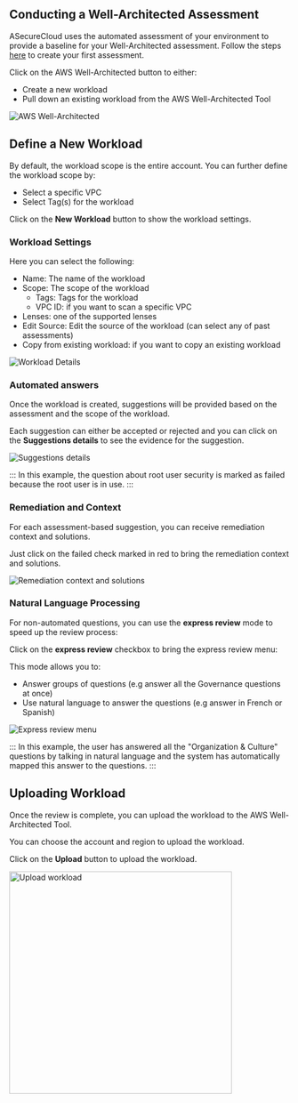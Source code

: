 ## Conducting a Well-Architected Assessment

ASecureCloud uses the automated assessment of your environment to provide a baseline for your Well-Architected assessment.
Follow the steps [here](/gettingStarted) to create your first assessment.

Click on the AWS Well-Architected button to either:

- Create a new workload
- Pull down an existing workload from the AWS Well-Architected Tool

![AWS Well-Architected](/images/AWS-WAR-pull.png)

## Define a New Workload

By default, the workload scope is the entire account. You can further define the workload scope by:

- Select a specific VPC
- Select Tag(s) for the workload

Click on the **New Workload** button to show the workload settings.

### Workload Settings

Here you can select the following:

- Name: The name of the workload
- Scope: The scope of the workload
  - Tags: Tags for the workload
  - VPC ID: if you want to scan a specific VPC
- Lenses: one of the supported lenses
- Edit Source: Edit the source of the workload (can select any of past assessments)
- Copy from existing workload: if you want to copy an existing workload

![Workload Details](/images/workload-details.png)

### Automated answers

Once the workload is created, suggestions will be provided based on the assessment and the scope of the workload.

Each suggestion can either be accepted or rejected and you can click on the **Suggestions details** to see the evidence for the suggestion.

![Suggestions details](/images/AWS-WAR-suggestions.png)

:::
In this example, the question about root user security is marked as failed because the root user is in use.
:::

### Remediation and Context

For each assessment-based suggestion, you can receive remediation context and solutions.

Just click on the failed check marked in red to bring the remediation context and solutions.

![Remediation context and solutions](/images/AWS-WAR-remediations.png)

### Natural Language Processing

For non-automated questions, you can use the **express review** mode to speed up the review process:

Click on the **express review** checkbox to bring the express review menu:

This mode allows you to:

- Answer groups of questions (e.g answer all the Governance questions at once)
- Use natural language to answer the questions (e.g answer in French or Spanish)

![Express review menu](/images/AWS-WAR-NLP.png)

:::
In this example, the user has answered all the "Organization & Culture" questions by talking in natural language and the system has automatically mapped this answer to the questions.
:::

## Uploading Workload

Once the review is complete, you can upload the workload to the AWS Well-Architected Tool.

You can choose the account and region to upload the workload.

Click on the **Upload** button to upload the workload.

<img src="/images/AWS-WAR-upload.png" alt="Upload workload" width="400" />

